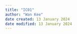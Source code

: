 ```yaml
---
title: "IC01"
author: "Wan Kee"
date created: 13 January 2024
date modified: 13 January 2024
---
```

